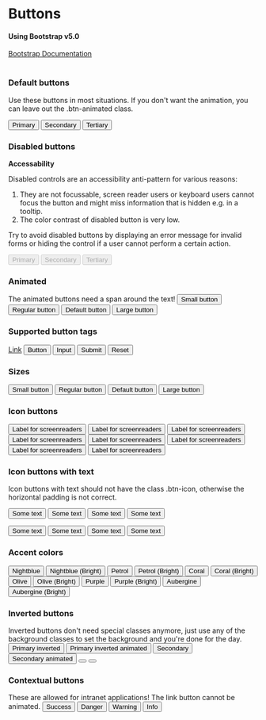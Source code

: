 
<Meta title="Design System/Button" />


# Buttons
#### Using Bootstrap v5.0
[Bootstrap Documentation](https://getbootstrap.com/docs/5.0/components/buttons/)
<br/>
<br/>

### Default buttons

Use these buttons in most situations. If you don't want the animation, you can leave out the .btn-animated class.
<Canvas>
  <div class="p-regular flex-wrap d-flex gap-regular">
    <button class="btn btn-primary btn-animated"><span>Primary</span></button>
    <button class="btn btn-secondary btn-animated"><span>Secondary</span></button>
    <button class="btn btn-link">Tertiary</button>
  </div>
</Canvas>

### Disabled buttons

**Accessability**

Disabled controls are an accessibility anti-pattern for various reasons:

1. They are not focussable, screen reader users or keyboard users cannot focus the button and might miss information that is hidden e.g. in a tooltip.
2. The color contrast of disabled button is very low.

Try to avoid disabled buttons by displaying an error message for invalid forms or hiding the control if a user cannot perform a certain action.

<Canvas>
  <div class="p-regular d-flex flex-wrap gap-regular">
    <button disabled="" class="btn btn-primary btn-animated">
      <span>Primary</span>
    </button>
    <button disabled="" class="btn btn-secondary btn-animated">
      <span>Secondary</span>
    </button>
    <button disabled="" class="btn btn-link">Tertiary</button>
  </div>
</Canvas>


### Animated

The animated buttons need a span around the text!
<Canvas>
  <button type="button" class="btn btn-primary btn-sm btn-animated">
    <span>Small button</span>
  </button>
  <button type="button" class="btn btn-primary btn-rg btn-animated">
    <span>Regular button</span>
  </button>
  <button type="button" class="btn btn-primary btn-md btn-animated">
    <span>Default button</span>
  </button>
  <button type="button" class="btn btn-primary btn-lg btn-animated">
    <span>Large button</span>
  </button>
</Canvas>



### Supported button tags
<Canvas>
  <a href="#" role="button" class="btn btn-primary">Link</a>
  <button type="submit" class="btn btn-primary">Button</button>
  <input type="button" value="Input" class="btn btn-primary" />
  <input type="submit" value="Submit" class="btn btn-primary" />
  <input type="reset" value="Reset" class="btn btn-primary" />
</Canvas>


### Sizes
<Canvas>
  <button type="button" class="btn btn-primary btn-sm">Small button</button>
  <button type="button" class="btn btn-primary btn-rg">Regular button</button>
  <button type="button" class="btn btn-primary btn-md">Default button</button>
  <button type="button" class="btn btn-primary btn-lg">Large button</button>
</Canvas>


### Icon buttons
<Canvas>
  <button type="button" class="btn btn-default btn-icon btn-sm">
    <i class="pi pi-3193"></i>
    <span class="sr-only">Label for screenreaders</span>
  </button>
  <button type="button" class="btn btn-default btn-icon btn-rg">
    <i class="pi pi-3193"></i>
    <span class="sr-only">Label for screenreaders</span>
  </button>
  <button type="button" class="btn btn-default btn-icon btn-md">
    <i class="pi pi-3193"></i>
    <span class="sr-only">Label for screenreaders</span>
  </button>
  <button type="button" class="btn btn-default btn-icon btn-lg">
    <i class="pi pi-3193"></i>
    <span class="sr-only">Label for screenreaders</span>
  </button>
  <button type="button" class="btn btn-primary btn-icon btn-sm">
    <i class="pi pi-3193"></i>
    <span class="sr-only">Label for screenreaders</span>
  </button>
  <button type="button" class="btn btn-primary btn-icon btn-rg">
    <i class="pi pi-3193"></i>
    <span class="sr-only">Label for screenreaders</span>
  </button>
  <button type="button" class="btn btn-primary btn-icon btn-md">
    <i class="pi pi-3193"></i>
    <span class="sr-only">Label for screenreaders</span>
  </button>
  <button type="button" class="btn btn-primary btn-icon btn-lg">
    <i class="pi pi-3193"></i>
    <span class="sr-only">Label for screenreaders</span>
  </button>
</Canvas>


### Icon buttons with text

Icon buttons with text should not have the class .btn-icon, otherwise the horizontal padding is not correct.
<Canvas>
  <p class="d-flex align-items-center gap-small-r">
    <button type="button" class="btn btn-default btn-sm">
      <i class="pi pi-3193"></i>
      <span>Some text</span>
    </button>
    <button type="button" class="btn btn-default btn-rg">
      <i class="pi pi-3193"></i>
      <span>Some text</span>
    </button>
    <button type="button" class="btn btn-default btn-md">
      <i class="pi pi-3193"></i>
      <span>Some text</span>
    </button>
    <button type="button" class="btn btn-default btn-lg">
      <i class="pi pi-3193"></i>
      <span>Some text</span>
    </button>
  </p>
  <p class="d-flex align-items-center gap-small-r">
    <button type="button" class="btn btn-primary btn-sm">
      <span>Some text</span>
      <i class="pi pi-3193"></i>
    </button>
    <button type="button" class="btn btn-primary btn-rg">
      <span>Some text</span>
      <i class="pi pi-3193"></i>
    </button>
    <button type="button" class="btn btn-primary btn-md">
      <span>Some text</span>
      <i class="pi pi-3193"></i>
    </button>
    <button type="button" class="btn btn-primary btn-lg">
      <span>Some text</span>
      <i class="pi pi-3193"></i>
    </button>
  </p>
</Canvas>


### Accent colors
<Canvas>
  <button type="button" class="btn btn-nightblue btn-animated">
    <span>Nightblue</span>
  </button>
  <button type="button" class="btn btn-nightblue-bright btn-animated">
    <span>Nightblue (Bright)</span>
  </button>
  <button type="button" class="btn btn-petrol btn-animated">
    <span>Petrol</span>
  </button>
  <button type="button" class="btn btn-petrol-bright btn-animated">
    <span>Petrol (Bright)</span>
  </button>
  <button type="button" class="btn btn-coral btn-animated">
    <span>Coral</span>
  </button>
  <button type="button" class="btn btn-coral-bright btn-animated">
    <span>Coral (Bright)</span>
  </button>
  <button type="button" class="btn btn-olive btn-animated">
    <span>Olive</span>
  </button>
  <button type="button" class="btn btn-olive-bright btn-animated">
    <span>Olive (Bright)</span>
  </button>
  <button type="button" class="btn btn-purple btn-animated">
    <span>Purple</span>
  </button>
  <button type="button" class="btn btn-purple-bright btn-animated">
    <span>Purple (Bright)</span>
  </button>
  <button type="button" class="btn btn-aubergine btn-animated">
    <span>Aubergine</span>
  </button>
  <button type="button" class="btn btn-aubergine-bright btn-animated">
    <span>Aubergine (Bright)</span>
  </button>
</Canvas>


### Inverted buttons

Inverted buttons don't need special classes anymore, just use any of the background classes to set the background and you're done for the day.
<Canvas>
  <button type="button" class="btn btn-primary btn-inverted">
    Primary inverted
  </button>
  <button type="button" class="btn btn-primary btn-inverted btn-animated">
    <span>Primary inverted animated</span>
  </button>
  <button type="button" class="btn btn-default btn-inverted">Secondary</button>
  <button type="button" class="btn btn-default btn-inverted btn-animated">
    <span>Secondary animated</span>
  </button>
  <button type="button" class="btn btn-primary btn-icon btn-inverted">
    <i class="pi pi-3193"></i>
  </button>
  <button type="button" class="btn btn-secondary btn-inverted btn-icon">
    <i class="pi pi-3193"></i>
  </button>
</Canvas>

### Contextual buttons

These are allowed for intranet applications! The link button cannot be animated.
<Canvas>
  <button type="button" class="btn btn-success btn-animated">
    <span>Success</span>
  </button>
  <button type="button" class="btn btn-danger btn-animated">
    <span>Danger</span>
  </button>
  <button type="button" class="btn btn-warning btn-animated">
    <span>Warning</span>
  </button>
  <button type="button" class="btn btn-info btn-animated">
    <span>Info</span>
  </button>
</Canvas>
